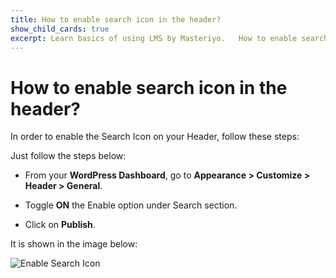 ---
title: How to enable search icon in the header?
show_child_cards: true
excerpt: Learn basics of using LMS by Masteriyo.   How to enable search icon in the header.
---

#   How to enable search icon in the header?

In order to enable the Search Icon on your Header, follow these steps:

Just follow the steps below:

- From your **WordPress Dashboard**, go to **Appearance > Customize > Header > General**.

- Toggle **ON** the Enable option under Search section.

- Click on **Publish**.

It is shown in the image below:

![Enable Search Icon](https://user-images.githubusercontent.com/109593521/184346880-1985cdc7-c877-4b47-9fc2-9ba32d1d311d.png)


